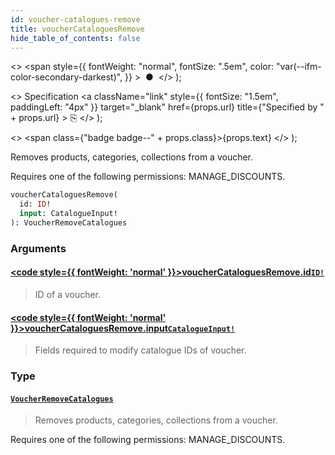 ```yaml
---
id: voucher-catalogues-remove
title: voucherCataloguesRemove
hide_table_of_contents: false
---
```


  <>
    <span
      style={{
        fontWeight: "normal",
        fontSize: ".5em",
        color: "var(--ifm-color-secondary-darkest)",
      }}
    >
      &nbsp;●&nbsp;
    </span>
  </>
);

  <>
    Specification
    <a
      className="link"
      style={{ fontSize: "1.5em", paddingLeft: "4px" }}
      target="\_blank"
      href={props.url}
      title={"Specified by " + props.url}
    >
      ⎘
    </a>
  </>
);

  <>
    <span class={"badge badge--" + props.class}>{props.text}</span>
  </>
);

Removes products, categories, collections from a voucher.

Requires one of the following permissions: MANAGE_DISCOUNTS.

```graphql
voucherCataloguesRemove(
  id: ID!
  input: CatalogueInput!
): VoucherRemoveCatalogues
```

### Arguments

#### [<code style={{ fontWeight: 'normal' }}>voucherCataloguesRemove.<b>id</b></code>](#)<Bullet />[`ID!`](../../../developer/api-reference/scalars/id) <Badge class="secondary" text="non-null"/> <Badge class="secondary" text="scalar"/>

> ID of a voucher.

#### [<code style={{ fontWeight: 'normal' }}>voucherCataloguesRemove.<b>input</b></code>](#)<Bullet />[`CatalogueInput!`](../../../developer/api-reference/inputs/catalogue-input) <Badge class="secondary" text="non-null"/> <Badge class="secondary" text="input"/>

> Fields required to modify catalogue IDs of voucher.

### Type

#### [`VoucherRemoveCatalogues`](../../../developer/api-reference/objects/voucher-remove-catalogues) <Badge class="secondary" text="object"/>

> Removes products, categories, collections from a voucher.

Requires one of the following permissions: MANAGE_DISCOUNTS.

>
